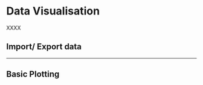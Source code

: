 # Data Visualisation

XXXX

## **Import/ Export data**

------------------------------------------------------------------------

## Basic Plotting

